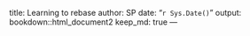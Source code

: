 title: Learning to rebase
author: SP
date: "`r Sys.Date()`"
output:
  bookdown::html_document2
keep_md: true
---
